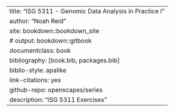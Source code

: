 --- 
title: "ISG 5311 - Genomic Data Analysis in Practice I"
author: "Noah Reid"
site: bookdown::bookdown_site
# output: bookdown::gitbook
documentclass: book
bibliography: [book.bib, packages.bib]
biblio-style: apalike
link-citations: yes
github-repo: openscapes/series
description: "ISG 5311 Exercises"
---